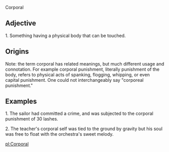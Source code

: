Corporal

==Adjective==

1.  Something having a physical body that can be touched. 

==Origins==

Note: the term corporal has related meanings, but much different usage and connotation. For example corporal punishment, literally punishment of the body, refers to physical acts of spanking, flogging, whipping, or even capital punishment. One could not interchangeably say "corporeal punishment."

==Examples==

1.  The sailor had committed a crime, and was subjected to the corporal punishment of 30 lashes.

2.  The teacher's corporal self was tied to the ground by gravity but his soul was free to float with the orchestra's sweet melody.

[[pl:Corporal]]